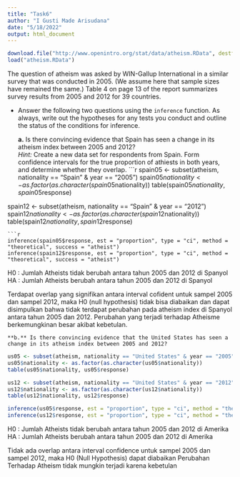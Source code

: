 ---
title: "Task6"
author: "I Gusti Made Arisudana"
date: "5/18/2022"
output: html_document
---

```{r load-data, eval=FALSE}
download.file("http://www.openintro.org/stat/data/atheism.RData", destfile = "atheism.RData")
load("atheism.RData")
```

The question of atheism was asked by WIN-Gallup International in a similar 
survey that was conducted in 2005. (We assume here that sample sizes have 
remained the same.) Table 4 on page 13 of the report summarizes survey results 
from 2005 and 2012 for 39 countries.

-   Answer the following two questions using the `inference` function. As 
    always, write out the hypotheses for any tests you conduct and outline the
    status of the conditions for inference.

    **a.** Is there convincing evidence that Spain has seen a change in its 
    atheism index between 2005 and 2012?\
    *Hint:* Create a new data set for respondents from Spain. Form
    confidence intervals for the true proportion of athiests in both
    years, and determine whether they overlap.
```{r}
spain05 <- subset(atheism, nationality == "Spain" & year == "2005")
spain05$nationality <- as.factor(as.character(spain05$nationality))
table(spain05$nationality, spain05$response)

spain12 <- subset(atheism, nationality == "Spain" & year == "2012")
spain12$nationality <- as.factor(as.character(spain12$nationality))
table(spain12$nationality, spain12$response)
```
```{r}
inference(spain05$response, est = "proportion", type = "ci", method = "theoretical", success = "atheist")
inference(spain12$response, est = "proportion", type = "ci", method = "theoretical", success = "atheist")
```
H0 : Jumlah Atheists tidak berubah antara tahun 2005 dan 2012 di Spanyol
HA : Jumlah Atheists berubah antara tahun 2005 dan 2012 di Spanyol

Terdapat overlap yang signifikan antara interval cofident untuk sampel 2005 dan sampel 2012,  maka H0 (null hypothesis) tidak bisa diabaikan dan dapat disimpulkan bahwa tidak terdapat perubahan pada atheism index di Spanyol antara tahun 2005 dan 2012. Perubahan yang terjadi terhadap Atheisme berkemungkinan besar akibat kebetulan.

    **b.** Is there convincing evidence that the United States has seen a
    change in its atheism index between 2005 and 2012?
```{r}
us05 <- subset(atheism, nationality == "United States" & year == "2005")
us05$nationality <- as.factor(as.character(us05$nationality))
table(us05$nationality, us05$response)

us12 <- subset(atheism, nationality == "United States" & year == "2012")
us12$nationality <- as.factor(as.character(us12$nationality))
table(us12$nationality, us12$response)
```
```{r}
inference(us05$response, est = "proportion", type = "ci", method = "theoretical", success = "atheist")
inference(us12$response, est = "proportion", type = "ci", method = "theoretical", success = "atheist")
```
H0 : Jumlah Atheists tidak berubah antara tahun 2005 dan 2012 di Amerika
HA : Jumlah Atheists berubah antara tahun 2005 dan 2012 di Amerika

Tidak ada overlap antara interval confidence untuk sampel 2005 dan sampel 2012, maka H0 (Null Hypothesis) dapat diabaikan Perubahan Terhadap Atheism tidak mungkin terjadi karena kebetulan